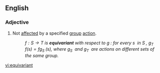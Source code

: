 ==English==
{{wikipedia}}
===Adjective===
{{en-adj|-}}
# {{context|mathematics|of a [[function]]}} Not [[affect]]ed by a specified [[group]] [[action]].
#: ''<math>f:S\to T</math> is '''equivariant''' with respect to <math>g\,\!</math>: for every <math>s\,\!</math> in <math>S\,\!</math>, <math>g_T\,\!f(s)=fg_S\,\!(s)</math>, where <math>g_S\,\!</math> and <math>g_T\,\!</math> are actions on different sets of the same group.''

[[vi:equivariant]]